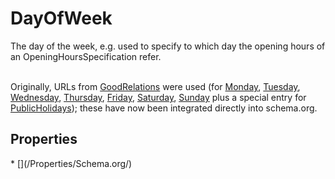 # DayOfWeek

The day of the week, e.g. used to specify to which day the opening hours of an OpeningHoursSpecification refer.<br/><br/>

Originally, URLs from <a href="http://purl.org/goodrelations/v1">GoodRelations</a> were used (for <a class="localLink" href="/Monday">Monday</a>, <a class="localLink" href="/Tuesday">Tuesday</a>, <a class="localLink" href="/Wednesday">Wednesday</a>, <a class="localLink" href="/Thursday">Thursday</a>, <a class="localLink" href="/Friday">Friday</a>, <a class="localLink" href="/Saturday">Saturday</a>, <a class="localLink" href="/Sunday">Sunday</a> plus a special entry for <a class="localLink" href="/PublicHolidays">PublicHolidays</a>); these have now been integrated directly into schema.org.

## Properties

<Grid>
* [](/Properties/Schema.org/)

</Grid>

